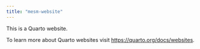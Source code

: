 ```yaml
---
title: "mesm-website"
---
```


This is a Quarto website.

To learn more about Quarto websites visit <https://quarto.org/docs/websites>.
